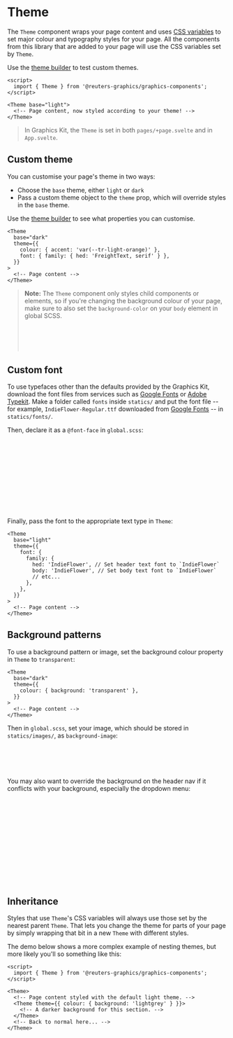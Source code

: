 

<Meta of={ThemeStories} />

# Theme

The `Theme` component wraps your page content and uses [CSS variables](../?path=/docs/scss-css-variables--page) to set major colour and typography styles for your page. All the components from this library that are added to your page will use the CSS variables set by `Theme`.

Use the [theme builder](?path=/docs/components-theming-theme-builder--docs) to test custom themes.

```svelte
<script>
  import { Theme } from '@reuters-graphics/graphics-components';
</script>

<Theme base="light">
  <!-- Page content, now styled according to your theme! -->
</Theme>
```

> In Graphics Kit, the `Theme` is set in both `pages/+page.svelte` and in `App.svelte`.

<Canvas of={ThemeStories.Demo} />

## Custom theme

You can customise your page's theme in two ways:

- Choose the `base` theme, either `light` or `dark`
- Pass a custom theme object to the `theme` prop, which will override styles in the `base` theme.

Use the [theme builder](?path=/docs/components-theming-theme-builder--docs) to see what properties you can customise.

```svelte
<Theme
  base="dark"
  theme={{
    colour: { accent: 'var(--tr-light-orange)' },
    font: { family: { hed: 'FreightText, serif' } },
  }}
>
  <!-- Page content -->
</Theme>
```

> **Note:** The `Theme` component only styles child components or elements, so if you're changing the background colour of your page, make sure to also set the `background-color` on your `body` element in global SCSS.
>
> ```scss
> // global.scss
> body {
>   background-color: #2e3440;
> }
> ```

<Canvas of={ThemeStories.CustomTheme} />

## Custom font

To use typefaces other than the defaults provided by the Graphics Kit, download the font files from services such as [Google Fonts](https://fonts.google.com/) or [Adobe Typekit](https://fonts.adobe.com/). Make a folder called `fonts` inside `statics/` and put the font file -- for example, `IndieFlower-Regular.ttf` downloaded from [Google Fonts](https://fonts.google.com/share?selection.family=Indie+Flower) -- in `statics/fonts/`.

Then, declare it as a `@font-face` in `global.scss`:

```scss
/* global.scss in Graphics Kit */
@font-face {
  // If you're unsure of the font-family name,
  // click on "Get embed code" on the Google font page and check the CSS class.
  font-family: 'Indie Flower';

  // Path to the font file. Change format depending on the font file type.
  src: url('/fonts/IndieFlower-Regular.ttf') format('truetype');
  font-weight: normal; // Optional
  font-style: normal; // Optional
}
```

Finally, pass the font to the appropriate text type in `Theme`:

```svelte
<Theme
  base="light"
  theme={{
    font: {
      family: {
        hed: 'IndieFlower', // Set header text font to `IndieFlower`
        body: 'IndieFlower', // Set body text font to `IndieFlower`
        // etc...
      },
    },
  }}
>
  <!-- Page content -->
</Theme>
```

<Canvas of={ThemeStories.CustomFont} />

## Background patterns

To use a background pattern or image, set the background colour property in `Theme` to `transparent`:

```svelte
<Theme
  base="dark"
  theme={{
    colour: { background: 'transparent' },
  }}
>
  <!-- Page content -->
</Theme>
```

Then in `global.scss`, set your image, which should be stored in `statics/images/`, as `background-image`:

```scss
/* global.scss */
body {
  background-image: url('/images/my-pattern.png');
}
```

You may also want to override the background on the header nav if it conflicts with your background, especially the dropdown menu:

```scss
/* global.scss
Main nav container */
.nav-container .inner {
  background: darkblue !important;
  /* Dropdown menu */
  .dropdown {
    background: darkblue !important;
  }
}
/* Mobile nav overlay */
header + .overlay {
  background: darkblue !important;
}
```

<Canvas of={ThemeStories.BackgroundPatterns} />

## Inheritance

Styles that use `Theme`'s CSS variables will always use those set by the nearest parent `Theme`. That lets you change the theme for parts of your page by simply wrapping that bit in a new `Theme` with different styles.

The demo below shows a more complex example of nesting themes, but more likely you'll so something like this:

```svelte
<script>
  import { Theme } from '@reuters-graphics/graphics-components';
</script>

<Theme>
  <!-- Page content styled with the default light theme. -->
  <Theme theme={{ colour: { background: 'lightgrey' } }}>
    <!-- A darker background for this section. -->
  </Theme>
  <!-- Back to normal here... -->
</Theme>
```

<Canvas of={ThemeStories.Inheritance} />
